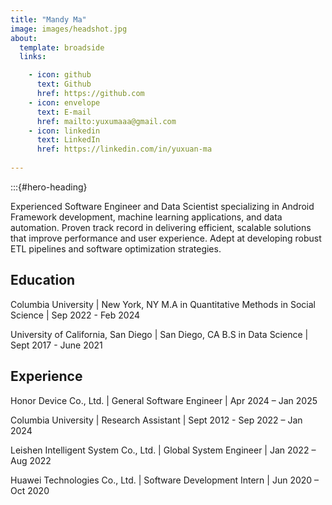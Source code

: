```yaml
---
title: "Mandy Ma"
image: images/headshot.jpg
about:
  template: broadside
  links:

    - icon: github
      text: Github
      href: https://github.com
    - icon: envelope
      text: E-mail
      href: mailto:yuxumaaa@gmail.com
    - icon: linkedin
      text: LinkedIn
      href: https://linkedin.com/in/yuxuan-ma
      
---
```


:::{#hero-heading}

Experienced Software Engineer and Data Scientist specializing in Android Framework development, machine learning applications, and data automation. Proven track record in delivering efficient, scalable solutions that improve performance and user experience. Adept at developing robust ETL pipelines and software optimization strategies.

## Education

Columbia University | New York, NY
M.A in Quantitative Methods in Social Science | Sep 2022 - Feb 2024

University of California, San Diego | San Diego, CA
B.S in Data Science | Sept 2017 - June 2021


## Experience

Honor Device Co., Ltd.  | General Software Engineer  | Apr 2024 – Jan 2025

Columbia University | Research Assistant  | Sept 2012 - Sep 2022 – Jan 2024

Leishen Intelligent System Co., Ltd. | Global System Engineer  | Jan 2022 – Aug 2022

Huawei Technologies Co., Ltd. | Software Development Intern  | Jun 2020 – Oct 2020
